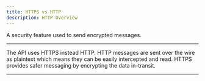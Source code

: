 ```yaml
---
title: HTTPS vs HTTP
description: HTTP Overview
---
```



<Card title="HTTPS" icon="star">
  A security feature used to send encrypted messages.
</Card>

---

The API uses HTTPS instead HTTP. HTTP messages are sent over the wire  
as plaintext which means they can be easily intercepted and read. HTTPS
provides safer messaging by encrypting the data in-transit.

---
